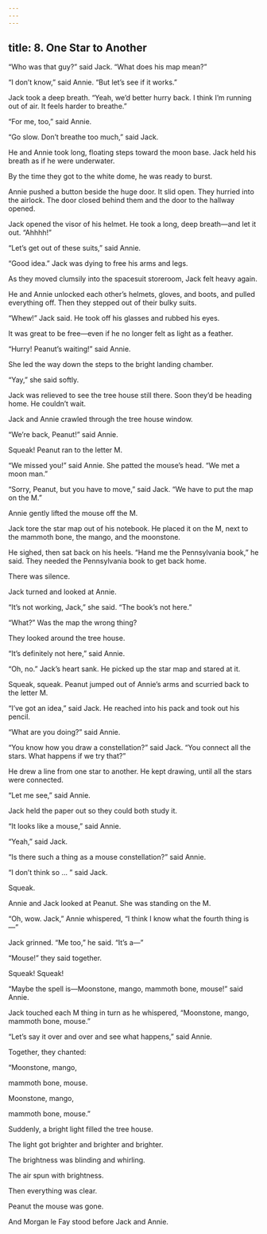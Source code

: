 ```yaml
---
---
---
```

title: 8. One Star to Another
---



“Who was that guy?” said Jack. “What does his map mean?”

“I don’t know,” said Annie. “But let’s see if it works.”

Jack took a deep breath. “Yeah, we’d better hurry back. I think I’m running out of air. It feels harder to breathe.”

“For me, too,” said Annie.

“Go slow. Don’t breathe too much,” said Jack.

He and Annie took long, floating steps toward the moon base. Jack held his breath as if he were underwater.

By the time they got to the white dome, he was ready to burst.

Annie pushed a button beside the huge door. It slid open. They hurried into the airlock. The door closed behind them and the door to the hallway opened.

Jack opened the visor of his helmet. He took a long, deep breath—and let it out. “Ahhhh!”

“Let’s get out of these suits,” said Annie.

“Good idea.” Jack was dying to free his arms and legs.

As they moved clumsily into the spacesuit storeroom, Jack felt heavy again.

He and Annie unlocked each other’s helmets, gloves, and boots, and pulled everything off. Then they stepped out of their bulky suits.

“Whew!” Jack said. He took off his glasses and rubbed his eyes.

It was great to be free—even if he no longer felt as light as a feather.

“Hurry! Peanut’s waiting!” said Annie.

She led the way down the steps to the bright landing chamber.

“Yay,” she said softly.

Jack was relieved to see the tree house still there. Soon they’d be heading home. He couldn’t wait.

Jack and Annie crawled through the tree house window.

“We’re back, Peanut!” said Annie.

Squeak! Peanut ran to the letter M.

“We missed you!” said Annie. She patted the mouse’s head. “We met a moon man.”

“Sorry, Peanut, but you have to move,” said Jack. “We have to put the map on the M.”

Annie gently lifted the mouse off the M.

Jack tore the star map out of his notebook. He placed it on the M, next to the mammoth bone, the mango, and the moonstone.

He sighed, then sat back on his heels. “Hand me the Pennsylvania book,” he said. They needed the Pennsylvania book to get back home.

There was silence.

Jack turned and looked at Annie.

“It’s not working, Jack,” she said. “The book’s not here.”

“What?” Was the map the wrong thing?

They looked around the tree house.

“It’s definitely not here,” said Annie.



“Oh, no.” Jack’s heart sank. He picked up the star map and stared at it.

Squeak, squeak. Peanut jumped out of Annie’s arms and scurried back to the letter M.

“I’ve got an idea,” said Jack. He reached into his pack and took out his pencil.

“What are you doing?” said Annie.

“You know how you draw a constellation?” said Jack. “You connect all the stars. What happens if we try that?”

He drew a line from one star to another. He kept drawing, until all the stars were connected.

“Let me see,” said Annie.

Jack held the paper out so they could both study it.

“It looks like a mouse,” said Annie.

“Yeah,” said Jack.





“Is there such a thing as a mouse constellation?” said Annie.

“I don’t think so … ” said Jack.

Squeak.

Annie and Jack looked at Peanut. She was standing on the M.

“Oh, wow. Jack,” Annie whispered, “I think I know what the fourth thing is—”

Jack grinned. “Me too,” he said. “It’s a—”

“Mouse!” they said together.

Squeak! Squeak!

“Maybe the spell is—Moonstone, mango, mammoth bone, mouse!” said Annie.

Jack touched each M thing in turn as he whispered, “Moonstone, mango, mammoth bone, mouse.”

“Let’s say it over and over and see what happens,” said Annie.

Together, they chanted:

“Moonstone, mango,

mammoth bone, mouse.

Moonstone, mango,

mammoth bone, mouse.”



Suddenly, a bright light filled the tree house.

The light got brighter and brighter and brighter.

The brightness was blinding and whirling.

The air spun with brightness.

Then everything was clear.

Peanut the mouse was gone.

And Morgan le Fay stood before Jack and Annie.